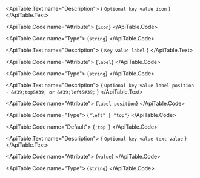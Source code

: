 <ApiTable id="property-icon">
  <ApiTable.PropertyHeader name="icon" singleFramework="">
  </ApiTable.PropertyHeader>

  <ApiTable.Text name="Description">
    { `Optional key value icon` }
  </ApiTable.Text>

  <ApiTable.Code name="Attribute">
    {`icon`}
  </ApiTable.Code>

  <ApiTable.Code name="Type">
   {`string`}
  </ApiTable.Code>


</ApiTable>
<ApiTable id="property-label">
  <ApiTable.PropertyHeader name="label" singleFramework="">
  </ApiTable.PropertyHeader>

  <ApiTable.Text name="Description">
    { `Key value label` }
  </ApiTable.Text>

  <ApiTable.Code name="Attribute">
    {`label`}
  </ApiTable.Code>

  <ApiTable.Code name="Type">
   {`string`}
  </ApiTable.Code>


</ApiTable>
<ApiTable id="property-labelPosition">
  <ApiTable.PropertyHeader name="labelPosition" singleFramework="">
  </ApiTable.PropertyHeader>

  <ApiTable.Text name="Description">
    { `Optional key value label position - &#39;top&#39; or &#39;left&#39;` }
  </ApiTable.Text>

  <ApiTable.Code name="Attribute">
    {`label-position`}
  </ApiTable.Code>

  <ApiTable.Code name="Type">
   {`"left" | "top"`}
  </ApiTable.Code>

  <ApiTable.Code name="Default">
    {`'top'`}
  </ApiTable.Code>

</ApiTable>
<ApiTable id="property-value">
  <ApiTable.PropertyHeader name="value" singleFramework="">
  </ApiTable.PropertyHeader>

  <ApiTable.Text name="Description">
    { `Optional key value text value` }
  </ApiTable.Text>

  <ApiTable.Code name="Attribute">
    {`value`}
  </ApiTable.Code>

  <ApiTable.Code name="Type">
   {`string`}
  </ApiTable.Code>


</ApiTable>
